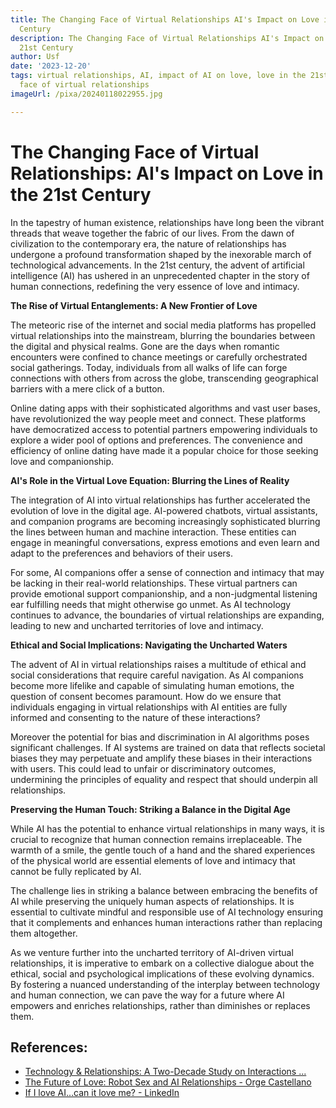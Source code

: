 ```yaml
---
title: The Changing Face of Virtual Relationships AI's Impact on Love in the 21st
  Century
description: The Changing Face of Virtual Relationships AI's Impact on Love in the
  21st Century
author: Usf
date: '2023-12-20'
tags: virtual relationships, AI, impact of AI on love, love in the 21st century, changing
  face of virtual relationships
imageUrl: /pixa/20240118022955.jpg

---
```

# The Changing Face of Virtual Relationships: AI's Impact on Love in the 21st Century

In the tapestry of human existence, relationships have long been the vibrant threads that weave together the fabric of  our lives. From the dawn of civilization to the contemporary era, the nature  of relationships has undergone a profound transformation shaped by the  inexorable march of technological advancements. In the 21st century, the advent of artificial intelligence (AI) has ushered in  an unprecedented chapter in the story of  human connections, redefining the very essence of love and intimacy.

**The Rise of Virtual Entanglements: A New Frontier  of  Love**

The meteoric rise of the  internet and social media platforms has propelled virtual relationships into the mainstream,  blurring the  boundaries between the digital and physical realms. Gone are the days when romantic encounters were confined to chance meetings or carefully orchestrated social gatherings. Today, individuals from all walks of life can forge connections with others from across the globe, transcending geographical barriers  with a  mere click  of a button.

Online  dating apps with their sophisticated algorithms and vast user  bases, have revolutionized  the way people meet and connect. These platforms have democratized  access to potential partners  empowering individuals to explore a wider pool of options and preferences. The convenience and efficiency of online dating  have made it a popular choice for  those seeking love and companionship.

**AI's Role in the Virtual Love Equation: Blurring the  Lines of Reality**

The integration of AI into virtual relationships has further accelerated the evolution of love  in the digital age. AI-powered chatbots,  virtual assistants, and companion  programs are becoming increasingly sophisticated blurring the lines between human and machine interaction. These entities can engage  in meaningful conversations, express  emotions and even learn  and adapt to the preferences and behaviors of their users.

For  some,  AI companions  offer a sense of connection and intimacy that may be lacking in their real-world relationships.  These virtual partners can  provide emotional support companionship, and  a non-judgmental  listening ear  fulfilling needs that might otherwise go unmet. As  AI technology  continues to advance, the boundaries of virtual relationships are expanding, leading to  new and uncharted  territories of love and intimacy.

**Ethical  and Social Implications: Navigating the Uncharted Waters**

The advent of AI in virtual relationships raises  a multitude of ethical and social considerations that require careful navigation. As AI companions become more lifelike and capable of simulating human emotions, the question of consent  becomes paramount. How do we ensure that individuals engaging in virtual relationships with AI entities are fully informed and consenting to the nature of these  interactions?

Moreover the potential for bias and discrimination in AI algorithms poses significant challenges. If AI systems are trained on data that reflects societal biases they may perpetuate and amplify these biases in their interactions with users. This could lead to unfair or discriminatory outcomes, undermining the principles of equality and respect  that should underpin all relationships.

**Preserving the Human Touch: Striking a Balance in the Digital Age**

While  AI has the potential to  enhance virtual relationships in many ways, it is  crucial  to  recognize that human connection remains irreplaceable.  The warmth of a  smile, the gentle touch of a hand and the shared experiences of the physical world are  essential  elements of love and intimacy that  cannot be fully  replicated by AI.

The challenge lies in striking a balance between embracing the benefits of AI while preserving the uniquely human aspects of relationships. It is  essential to cultivate mindful and responsible use of AI technology ensuring that  it complements and enhances human interactions rather than replacing them altogether.

As we venture  further into  the uncharted territory of AI-driven virtual  relationships, it is imperative to embark on a collective  dialogue about the ethical, social and psychological implications of these evolving dynamics. By fostering a nuanced understanding of the interplay between technology and human connection, we can pave the  way for a future where AI empowers and enriches relationships,  rather than  diminishes or replaces them.

## References:
- [Technology & Relationships: A Two-Decade Study on Interactions ...](https://www.flamme.app/technology-relationships-a-two-decade-study-on-interactions-and-effects)
- [The Future of Love: Robot Sex and AI Relationships - Orge Castellano](https://orge.medium.com/the-future-of-love-robot-sex-and-ai-relationships-3b7c7913bb07)
- [If I love AI…can it love me? - LinkedIn](https://www.linkedin.com/pulse/i-love-aican-me-dr-paul-kidson)
